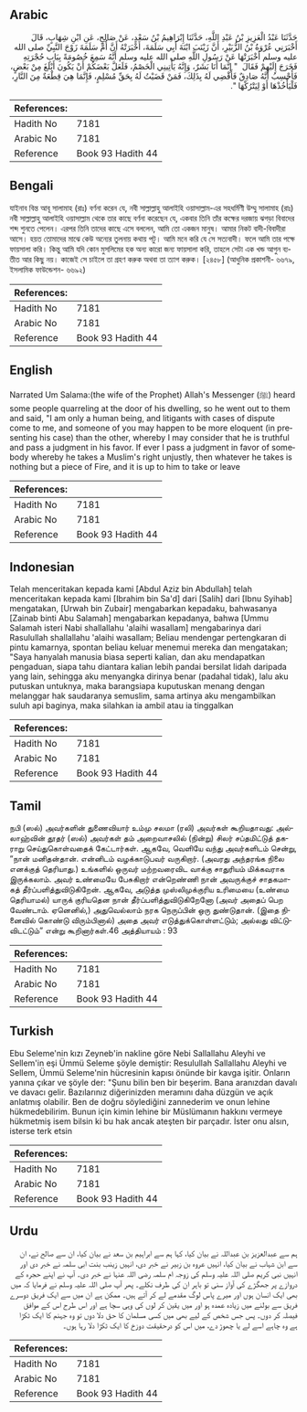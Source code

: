 ## Arabic


<div dir="rtl" lang="ar" style={{fontSize:'larger',backgroundColor:'#f8f9fa',padding:20}}>
حَدَّثَنَا عَبْدُ الْعَزِيزِ بْنُ عَبْدِ اللَّهِ، حَدَّثَنَا إِبْرَاهِيمُ بْنُ سَعْدٍ، عَنْ صَالِحٍ، عَنِ ابْنِ شِهَابٍ، قَالَ أَخْبَرَنِي عُرْوَةُ بْنُ الزُّبَيْرِ، أَنَّ زَيْنَبَ ابْنَةَ أَبِي سَلَمَةَ، أَخْبَرَتْهُ أَنَّ أُمَّ سَلَمَةَ زَوْجَ النَّبِيِّ صلى الله عليه وسلم أَخْبَرَتْهَا عَنْ رَسُولِ اللَّهِ صلى الله عليه وسلم أَنَّهُ سَمِعَ خُصُومَةً بِبَابِ حُجْرَتِهِ فَخَرَجَ إِلَيْهِمْ فَقَالَ ‏ "‏ إِنَّمَا أَنَا بَشَرٌ، وَإِنَّهُ يَأْتِينِي الْخَصْمُ، فَلَعَلَّ بَعْضَكُمْ أَنْ يَكُونَ أَبْلَغَ مِنْ بَعْضٍ، فَأَحْسِبُ أَنَّهُ صَادِقٌ فَأَقْضِي لَهُ بِذَلِكَ، فَمَنْ قَضَيْتُ لَهُ بِحَقِّ مُسْلِمٍ، فَإِنَّمَا هِيَ قِطْعَةٌ مِنَ النَّارِ، فَلْيَأْخُذْهَا أَوْ لِيَتْرُكْهَا ‏"‏‏.‏
</div>
<div style={{backgroundColor:'#f8f9fa',padding:20, marginBottom: 10}}><table> <thead> <tr> <th>References:</th> <th></th> </tr> </thead> <tbody><tr><td>Hadith No</td><td>7181</td></tr><tr><td>Arabic No</td><td>7181</td></tr><tr><td>Reference</td><td>Book 93 Hadith 44</td></tr></tbody></table></div>

## Bengali


<div dir="ltr" lang="bn" style={{fontSize:'larger',backgroundColor:'#f8f9fa',padding:20}}>
যাইনাব বিন্ত আবূ সালামাহ (রাঃ) বর্ণনা করেন যে, নবী সাল্লাল্লাহু আলাইহি ওয়াসাল্লাম-এর সহধর্মিণী উম্মু সালামাহ (রাঃ) নবী সাল্লাল্লাহু আলাইহি ওয়াসাল্লাম থেকে তার কাছে বর্ণনা করেছেন যে, একবার তিনি তাঁর কক্ষের দরজায় ঝগড়া বিবাদের শব্দ শুনতে পেলেন। এরপর তিনি তাদের কাছে এসে বললেন, আমি তো একজন মানুষ। আমার নিকট বাদী-বিবাদীরা আসে। হয়ত তোমাদের মাঝে কেউ অন্যের তুলনায় কথায় পটু। আমি মনে করি যে সে সত্যবাদী। ফলে আমি তার পক্ষে ফায়সালা করি। কিন্তু আমি যদি কোন মুসলিমের হক অন্য কারো জন্য ফায়সালা করি, তাহলে সেটা এক খন্ড আগুন ব্যতীত আর কিছু নয়। কাজেই সে চাইলে তা গ্রহণ করুক অথবা তা ত্যাগ করুক। [২৪৫৮] (আধুনিক প্রকাশনী- ৬৬৭৯, ইসলামিক ফাউন্ডেশন- ৬৬৯২)
</div>
<div style={{backgroundColor:'#f8f9fa',padding:20, marginBottom: 10}}><table> <thead> <tr> <th>References:</th> <th></th> </tr> </thead> <tbody><tr><td>Hadith No</td><td>7181</td></tr><tr><td>Arabic No</td><td>7181</td></tr><tr><td>Reference</td><td>Book 93 Hadith 44</td></tr></tbody></table></div>

## English


<div dir="ltr" lang="en" style={{fontSize:'larger',backgroundColor:'#f8f9fa',padding:20}}>
Narrated Um Salama:(the wife of the Prophet) Allah's Messenger (ﷺ) heard some people quarreling at the door of his dwelling, so he went out to them and said, "I am only a human being, and litigants with cases of dispute come to me, and someone of you may happen to be more eloquent (in presenting his case) than the other, whereby I may consider that he is truthful and pass a judgment in his favor. If ever I pass a judgment in favor of somebody whereby he takes a Muslim's right unjustly, then whatever he takes is nothing but a piece of Fire, and it is up to him to take or leave
</div>
<div style={{backgroundColor:'#f8f9fa',padding:20, marginBottom: 10}}><table> <thead> <tr> <th>References:</th> <th></th> </tr> </thead> <tbody><tr><td>Hadith No</td><td>7181</td></tr><tr><td>Arabic No</td><td>7181</td></tr><tr><td>Reference</td><td>Book 93 Hadith 44</td></tr></tbody></table></div>

## Indonesian


<div dir="ltr" lang="id" style={{fontSize:'larger',backgroundColor:'#f8f9fa',padding:20}}>
Telah menceritakan kepada kami [Abdul Aziz bin Abdullah] telah menceritakan kepada kami [Ibrahim bin Sa'd] dari [Salih] dari [Ibnu Syihab] mengatakan, [Urwah bin Zubair] mengabarkan kepadaku, bahwasanya [Zainab binti Abu Salamah] mengabarkan kepadanya, bahwa [Ummu Salamah isteri Nabi shallallahu 'alaihi wasallam] mengabarinya dari Rasulullah shallallahu 'alaihi wasallam; Beliau mendengar pertengkaran di pintu kamarnya, spontan beliau keluar menemui mereka dan mengatakan; "Saya hanyalah manusia biasa seperti kalian, dan aku mendapatkan pengaduan, siapa tahu diantara kalian lebih pandai bersilat lidah daripada yang lain, sehingga aku menyangka dirinya benar (padahal tidak), lalu aku putuskan untuknya, maka barangsiapa kuputuskan menang dengan melanggar hak saudaranya semuslim, sama artinya aku mengambilkan suluh api baginya, maka silahkan ia ambil atau ia tinggalkan
</div>
<div style={{backgroundColor:'#f8f9fa',padding:20, marginBottom: 10}}><table> <thead> <tr> <th>References:</th> <th></th> </tr> </thead> <tbody><tr><td>Hadith No</td><td>7181</td></tr><tr><td>Arabic No</td><td>7181</td></tr><tr><td>Reference</td><td>Book 93 Hadith 44</td></tr></tbody></table></div>

## Tamil


<div dir="ltr" lang="ta" style={{fontSize:'larger',backgroundColor:'#f8f9fa',padding:20}}>
நபி (ஸல்) அவர்களின் துணைவியார் உம்மு சலமா (ரலி) அவர்கள் கூறியதாவது: அல்லாஹ்வின் தூதர் (ஸல்) அவர்கள் தம் அறைவாசலில் (நின்று) சிலர் சப்தமிட்டுத் தகராறு செய்துகொள்வதைக் கேட்டார்கள். ஆகவே, வெளியே வந்து அவர்களிடம் சென்று, “நான் மனிதன்தான். என்னிடம் வழக்காடுபவர் வருகிறார். (அவரது அந்தரங்க நிலை எனக்குத் தெரியாது.) உங்களில் ஒருவர் மற்றவரைவிட வாக்கு சாதுரியம் மிக்கவராக இருக்கலாம். அவர் உண்மையே பேசுகிறார் என்றெண்ணி நான் அவருக்குச் சாதகமாகத் தீர்ப்பளித்துவிடுகிறேன். ஆகவே, அடுத்த முஸ்லிமுக்குரிய உரிமையை (உண்மை தெரியாமல்) யாருக் குரியதென நான் தீர்ப்பளித்துவிடுகிறேனோ (அவர் அதைப் பெற வேண்டாம். ஏனெனில்,) அதுவெல்லாம் நரக நெருப்பின் ஒரு துண்டுதான். (இதை நினைவில் கொண்டு விரும்பினால்) அதை அவர் எடுத்துக்கொள்ளட்டும்; அல்லது விட்டுவிடட்டும்” என்று கூறினார்கள்.46 அத்தியாயம் : 93
</div>
<div style={{backgroundColor:'#f8f9fa',padding:20, marginBottom: 10}}><table> <thead> <tr> <th>References:</th> <th></th> </tr> </thead> <tbody><tr><td>Hadith No</td><td>7181</td></tr><tr><td>Arabic No</td><td>7181</td></tr><tr><td>Reference</td><td>Book 93 Hadith 44</td></tr></tbody></table></div>

## Turkish


<div dir="ltr" lang="tr" style={{fontSize:'larger',backgroundColor:'#f8f9fa',padding:20}}>
Ebu Seleme'nin kızı Zeyneb'in nakline göre Nebi Sallallahu Aleyhi ve Sellem'in eşi Ümmü Seleme şöyle demiştir: Resulullah Sallallahu Aleyhi ve Sellem, Ümmü Seleme'nin hücresinin kapısı önünde bir kavga işitir. Onların yanına çıkar ve şöyle der: "Şunu bilin ben bir beşerim. Bana aranızdan davalı ve davacı gelir. Bazılarınız diğerinizden meramını daha düzgün ve açık anlatmış olabilir. Ben de doğru söylediğini zannederim ve onun lehine hükmedebilirim. Bunun için kimin lehine bir Müslümanın hakkını vermeye hükmetmiş isem bilsin ki bu hak ancak ateşten bir parçadır. İster onu alsın, isterse terk etsin
</div>
<div style={{backgroundColor:'#f8f9fa',padding:20, marginBottom: 10}}><table> <thead> <tr> <th>References:</th> <th></th> </tr> </thead> <tbody><tr><td>Hadith No</td><td>7181</td></tr><tr><td>Arabic No</td><td>7181</td></tr><tr><td>Reference</td><td>Book 93 Hadith 44</td></tr></tbody></table></div>

## Urdu


<div dir="rtl" lang="ur" style={{fontSize:'larger',backgroundColor:'#f8f9fa',padding:20}}>
ہم سے عبدالعزیز بن عبداللہ نے بیان کیا، کہا ہم سے ابراہیم بن سعد نے بیان کیا، ان سے صالح نے، ان سے ابن شہاب نے بیان کیا، انہیں عروہ بن زبیر نے خبر دی، انہیں زینب بنت ابی سلمہ نے خبر دی اور انہیں نبی کریم صلی اللہ علیہ وسلم کی زوجہ ام سلمہ رضی اللہ عنہا نے خبر دی۔ آپ نے اپنے حجرہ کے دروازے پر جھگڑے کی آواز سنی تو باہر ان کی طرف نکلے۔ پھر آپ صلی اللہ علیہ وسلم نے فرمایا کہ میں بھی ایک انسان ہوں اور میرے پاس لوگ مقدمے لے کر آتے ہیں۔ ممکن ہے ان میں سے ایک فریق دوسرے فریق سے بولنے میں زیادہ عمدہ ہو اور میں یقین کر لوں کی وہی سچا ہے اور اس طرح اس کے موافق فیصلہ کر دوں۔ پس جس شخص کے لیے بھی میں کسی مسلمان کا حق دلا دوں تو وہ جہنم کا ایک ٹکڑا ہے وہ چاہے اسے لے یا چھوڑ دے، میں اس کو درحقیقت دوزخ کا ایک ٹکڑا دلا رہا ہوں۔
</div>
<div style={{backgroundColor:'#f8f9fa',padding:20, marginBottom: 10}}><table> <thead> <tr> <th>References:</th> <th></th> </tr> </thead> <tbody><tr><td>Hadith No</td><td>7181</td></tr><tr><td>Arabic No</td><td>7181</td></tr><tr><td>Reference</td><td>Book 93 Hadith 44</td></tr></tbody></table></div>